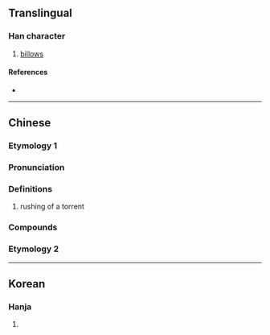 {{character info/new}}
{{also|澐}}
==Translingual==

===Han character===
{{Han char|rn=85|rad=水|as=04|sn=7|four=31131|canj=EMMI|ids=⿰氵云}}

# [[billow]]s

====References====
* {{Han ref|kx=0610.010|dkj=17185|dj=1002.110|hdz=31558.040|uh=6C84|ud=27780|bh=CB4E|bd=52046}}

----

==Chinese==
{{zh-forms}}
===Etymology 1===
===Pronunciation===
{{zh-pron
|m=yún
|c=wan4
|mc=y
|oc=y
|ma=
|cat=a
}}

===Definitions===
{{zh-hanzi}}

# rushing of a torrent
===Compounds===
{{zh-der|沄沄}}

===Etymology 2===
{{zh-see|澐}}
----

==Korean==

===Hanja===
{{ko-hanja|hangeul=운|eumhun=|rv=un|mr=un|y=wun}}

# {{defn|lang=ko|sort=水04}}